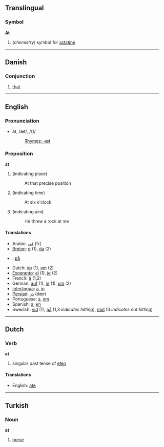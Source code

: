 ==Translingual==
===Symbol===
'''At'''

#(''chemistry'') symbol for [[astatine]]

----

==Danish==
=== Conjunction ===
# [[that]].

----
==English==

===Pronunciation===
*ăt, /æt/, /{t/
*:[[Rhymes:English:-æt|Rhymes: -æt]]

===Preposition===
'''at'''

# (indicating place)
#:At that precise position
# (indicating time)
#:At six o'clock
# (indicating aim)
#:He threw a rock at me

====Translations====
*Arabic: [[في]] (fiː)
*[[Breton]]: [[e]] (1), [[da]] (2)
*{{da}}: [[på]]
*Dutch: [[op]] (1), [[om]] (2)
*[[Esperanto]]: [[al]] (1), [[je]] (2)
*French: [[à]] (1,2)
*German: [[auf]] (1), [[in]] (1), [[um]] (2)
*[[Interlingua]]: [[a]], [[in]]
*[[Persian]]: [[دَر]] (dær)
*Portuguese: [[a]], [[em]]
*Spanish: [[a]], [[en]]
*Swedish: [[vid]] (1), [[på]] (1,3 ''indicates hitting''), [[mot]] (3 ''indicates not hitting'') 

----

==Dutch==
===Verb===
'''at'''

#singular past tense of [[eten]]

====Translations====
*English: [[ate]]

----

==Turkish==
===Noun===
'''at'''

# [[horse]]